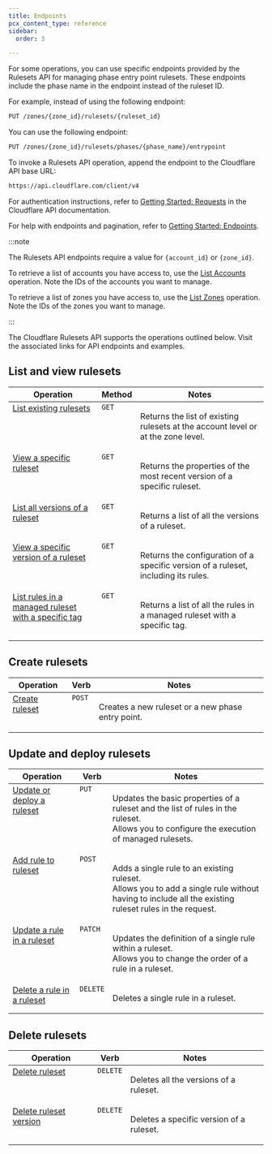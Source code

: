 ```yaml
---
title: Endpoints
pcx_content_type: reference
sidebar:
  order: 3

---
```


For some operations, you can use specific endpoints provided by the Rulesets API for managing phase entry point rulesets. These endpoints include the phase name in the endpoint instead of the ruleset ID.

For example, instead of using the following endpoint:

```txt
PUT /zones/{zone_id}/rulesets/{ruleset_id}
```

You can use the following endpoint:

```txt
PUT /zones/{zone_id}/rulesets/phases/{phase_name}/entrypoint
```

To invoke a Rulesets API operation, append the endpoint to the Cloudflare API base URL:

```txt
https://api.cloudflare.com/client/v4
```

For authentication instructions, refer to [Getting Started: Requests](/fundamentals/api/) in the Cloudflare API documentation.

For help with endpoints and pagination, refer to [Getting Started: Endpoints](/fundamentals/api/).

:::note


The Rulesets API endpoints require a value for `{account_id}` or `{zone_id}`.

To retrieve a list of accounts you have access to, use the [List Accounts](/api/resources/accounts/methods/list/) operation. Note the IDs of the accounts you want to manage.

To retrieve a list of zones you have access to, use the [List Zones](/api/resources/zones/methods/list/) operation. Note the IDs of the zones you want to manage.


:::

The Cloudflare Rulesets API supports the operations outlined below. Visit the associated links for API endpoints and examples.

## List and view rulesets

<table>
  <thead>
    <tr>
      <th>Operation</th>
      <th>Method</th>
      <th>Notes</th>
    </tr>
  </thead>
  <tbody style="vertical-align:top">
    <tr>
      <td>
        <a href="/ruleset-engine/rulesets-api/view/#list-existing-rulesets">List existing rulesets</a>
      </td>
      <td>
        <code>GET</code>
      </td>
      <td>
        <p>Returns the list of existing rulesets at the account level or at the zone level.</p>
      </td>
    </tr>
    <tr>
      <td>
        <a href="/ruleset-engine/rulesets-api/view/#view-a-specific-ruleset">View a specific ruleset</a>
      </td>
      <td>
        <code>GET</code>
      </td>
      <td>
        <p>Returns the properties of the most recent version of a specific ruleset.</p>
      </td>
    </tr>
    <tr>
      <td>
        <a href="/ruleset-engine/rulesets-api/view/#list-all-versions-of-a-ruleset">
          List all versions of a ruleset
        </a>
      </td>
      <td>
        <code>GET</code>
      </td>
      <td>
        <p>Returns a list of all the versions of a ruleset.</p>
      </td>
    </tr>
    <tr>
      <td>
        <a href="/ruleset-engine/rulesets-api/view/#view-a-specific-version-of-a-ruleset">
          View a specific version of a ruleset
        </a>
      </td>
      <td>
        <code>GET</code>
      </td>
      <td>
        <p>Returns the configuration of a specific version of a ruleset, including its rules.</p>
      </td>
    </tr>
    <tr>
      <td>
        <a href="/ruleset-engine/rulesets-api/view/#list-rules-in-a-managed-ruleset-with-a-specific-tag">
          List rules in a managed ruleset with a specific tag
        </a>
      </td>
      <td>
        <code>GET</code>
      </td>
      <td>
        <p>Returns a list of all the rules in a managed ruleset with a specific tag.</p>
      </td>
    </tr>
  </tbody>
</table>

## Create rulesets

<table>
  <thead>
    <tr>
      <th>Operation</th>
      <th>Verb</th>
      <th>Notes</th>
    </tr>
  </thead>
  <tbody style="vertical-align:top">
    <tr>
      <td>
        <a href="/ruleset-engine/rulesets-api/create/">Create ruleset</a>
      </td>
      <td>
        <code>POST</code>
      </td>
      <td>
        <p>Creates a new ruleset or a new phase entry point.</p>
      </td>
    </tr>
  </tbody>
</table>

## Update and deploy rulesets

<table>
  <thead>
    <tr>
      <th>Operation</th>
      <th>Verb</th>
      <th>Notes</th>
    </tr>
  </thead>
  <tbody style="vertical-align:top">
    <tr>
      <td>
        <a href="/ruleset-engine/rulesets-api/update/">Update or deploy a ruleset</a>
      </td>
      <td>
        <code>PUT</code>
      </td>
      <td>
        <p>
          Updates the basic properties of a ruleset and the list of rules in the ruleset.
          <br />
          Allows you to configure the execution of managed rulesets.
        </p>
      </td>
    </tr>
    <tr>
      <td>
        <a href="/ruleset-engine/rulesets-api/add-rule/">Add rule to ruleset</a>
      </td>
      <td>
        <code>POST</code>
      </td>
      <td>
        <p>
          Adds a single rule to an existing ruleset.
          <br />
          Allows you to add a single rule without having to include all the existing ruleset rules
          in the request.
        </p>
      </td>
    </tr>
    <tr>
      <td>
        <a href="/ruleset-engine/rulesets-api/update-rule/">Update a rule in a ruleset</a>
      </td>
      <td>
        <code>PATCH</code>
      </td>
      <td>
        <p>
          Updates the definition of a single rule within a ruleset.
          <br />
          Allows you to change the order of a rule in a ruleset.
        </p>
      </td>
    </tr>
    <tr>
      <td>
        <a href="/ruleset-engine/rulesets-api/delete-rule/">Delete a rule in a ruleset</a>
      </td>
      <td>
        <code>DELETE</code>
      </td>
      <td>
        <p>Deletes a single rule in a ruleset.</p>
      </td>
    </tr>
  </tbody>
</table>

## Delete rulesets

<table>
  <thead>
    <tr>
      <th>Operation</th>
      <th>Verb</th>
      <th>Notes</th>
    </tr>
  </thead>
  <tbody style="vertical-align:top">
    <tr>
      <td>
        <a href="/ruleset-engine/rulesets-api/delete/#delete-ruleset">Delete ruleset</a>
      </td>
      <td>
        <code>DELETE</code>
      </td>
      <td>
        <p>Deletes all the versions of a ruleset.</p>
      </td>
    </tr>
    <tr>
      <td>
        <a href="/ruleset-engine/rulesets-api/delete/#delete-ruleset-version">Delete ruleset version</a>
      </td>
      <td>
        <code>DELETE</code>
      </td>
      <td>
        <p>Deletes a specific version of a ruleset.</p>
      </td>
    </tr>
  </tbody>
</table>
